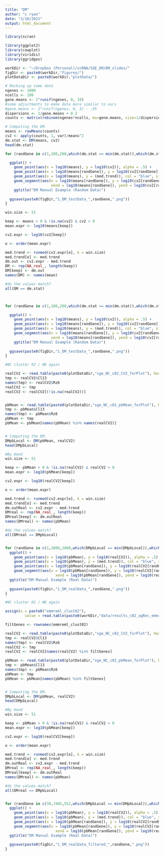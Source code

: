 ```yaml
---
title: "DM"
author: "c ryan"
date: "3/18/2021"
output: html_document
---
```


```r
library(scran)

library(ggplot2)
library(cowplot)
library(viridis)
library(ggridges)

workDir <- "~/Dropbox (Personal)/scRNA/SGE_DM/DM_slides/"
figDir <- paste0(workDir,"figures/")
plotDataDir <- paste0(workDir,"plotData/")

```

```r
# Mocking up some data
ngenes <- 1000
ncells <- 100
gene.means <- 2^runif(ngenes, 0, 10)
#some adjustments to make data more similar to ours
#gene.means <- 2^runif(ngenes, 0, 3) - .95
dispersions <- 1/gene.means + 0.2
counts <- matrix(rnbinom(ngenes*ncells, mu=gene.means, size=1/dispersions), nrow=ngenes)

# Computing the DM.
means <- rowMeans(counts)
cv2 <- apply(counts, 1, var)/means^2
dm.stat <- DM(means, cv2)
head(dm.stat)

for (randGene in c(1,100,200,which(dm.stat == min(dm.stat)),which(dm.stat == max(dm.stat)))) {

  ggplot() +
    geom_point(aes(x = log10(means), y = log10(cv2)), alpha = .5) + 
    geom_point(aes(x = log10(means[randGene]), y = log10(cv2[randGene])), size = 2, col = "red") +
    geom_point(aes(x = log10(means), y = (med.trend)), col = "blue", size = .5) +
    geom_segment(aes(x = log10(means[randGene]), y = log10(cv2[randGene]), 
                     xend = log10(means[randGene]), yend = log10(cv2[randGene]) - dm.stat[randGene]), lwd = 1.1, col = "red") +
    ggtitle("DM Manual Example (Random Data)")
    
  ggsave(paste0(figDir,"1_DM_testData_",randGene,".png"))
}

```

```r

win.size <- 51

keep <- means > 0 & !is.na(cv2) & cv2 > 0
mean.expr <- log10(means[keep])

cv2.expr <- log10(cv2[keep])

o <- order(mean.expr)

med.trend <- runmed(cv2.expr[o], k = win.size)
med.trend[o] <- med.trend
dm.out <- cv2.expr - med.trend
DM <- rep(NA_real_, length(keep))
DM[keep] <- dm.out
names(DM) <- names(mean)

#do the values match?
all(DM == dm.stat)



for (randGene in c(1,100,200,which(dm.stat == min(dm.stat)),which(dm.stat == max(dm.stat)))) {

  ggplot() +
    geom_point(aes(x = log10(means), y = log10(cv2)), alpha = .5) + 
    geom_point(aes(x = log10(means[randGene]), y = log10(cv2[randGene])), size = 2, col = "red") +
    geom_point(aes(x = log10(means), y = (med.trend)), col = "blue", size = .5) +
    geom_segment(aes(x = log10(means[randGene]), y = log10(cv2[randGene]), 
                     xend = log10(means[randGene]), yend = log10(cv2[randGene]) - dm.stat[randGene]), lwd = 1.1, col = "red") +
    ggtitle("DM Manual Example (Random Data)")
    
  ggsave(paste0(figDir,"1_DM_testData_",randGene,".png"))
}

```





```r
#NC cluster 02 / NK again

realCV2 <- read.table(paste0(plotDataDir,"sge_NC_c02_CV2_forPlot"), header = T)
tmp <- realCV2$Cl13
names(tmp) <- realCV2$Rz6
realCV2 <- tmp
realCV2 <- realCV2[(!is.na(realCV2))]


pbMean <- read.table(paste0(plotDataDir,"sge_NC_c02_pbMean_forPlot"), header = T)
tmp <- pbMean$Cl13
names(tmp) <- pbMean$Rz6
pbMean <- tmp
pbMean <- pbMean[names(pbMean) %in% names(realCV2)]


# Computing the DM.
DMpbLocal <- DM(pbMean, realCV2)
head(DMpbLocal)

#By Hand
win.size <- 51

keep <- pbMean > 0 & !is.na(realCV2) & realCV2 > 0
mean.expr <- log10(pbMean[keep])

cv2.expr <- log10(realCV2[keep])

o <- order(mean.expr)

med.trend <- runmed(cv2.expr[o], k = win.size)
med.trend[o] <- med.trend
dm.outReal <- cv2.expr - med.trend
DMreal <- rep(NA_real_, length(keep))
DMreal[keep] <- dm.outReal
names(DMreal) <- names(pbMean)

#do the values match?
all(DMreal == DMpbLocal)


for (randGene in c(1,1000,2000,which(DMpbLocal == min(DMpbLocal)),which(DMpbLocal == max(DMpbLocal)))) {
  ggplot() +
    geom_point(aes(x = log10(pbMean), y = log10(realCV2)), alpha = .5) +
    geom_point(aes(x = log10(pbMean), y = (med.trend)), col = "blue", size = .5) +
    geom_point(aes(x = log10(pbMean[randGene]), y = log10(realCV2[randGene])), size = 2, col = "red") +
    geom_segment(aes(x = log10(pbMean[randGene]), y = log10(realCV2[randGene]), 
                       xend = log10(pbMean[randGene]), yend = log10(realCV2[randGene]) - DMpbLocal[randGene]), lwd = 1.1, col = "red") +
  ggtitle("DM Manual Example (Real Data)")
    
  ggsave(paste0(figDir,"1_DM_realData_",randGene,".png"))
}
```


```r
#NC cluster 02 / NK again

assign(x = paste0("emmreml_clust02"),
         value = read.table(paste0(workDir,"data/results_c02_agRec_emmreml")))

filtGenes <- rownames(emmreml_clust02)

realCV2 <- read.table(paste0(plotDataDir,"sge_NC_c02_CV2_forPlot"), header = T)
tmp <- realCV2$Cl13
names(tmp) <- realCV2$Rz6
realCV2 <- tmp
realCV2 <- realCV2[names(realCV2) %in% filtGenes]

pbMean <- read.table(paste0(plotDataDir,"sge_NC_c02_pbMean_forPlot"), header = T)
tmp <- pbMean$Cl13
names(tmp) <- pbMean$Rz6
pbMean <- tmp
pbMean <- pbMean[names(pbMean) %in% filtGenes]


# Computing the DM.
DMpbLocal <- DM(pbMean, realCV2)
head(DMpbLocal)

#By Hand
win.size <- 51

keep <- pbMean > 0 & !is.na(realCV2) & realCV2 > 0
mean.expr <- log10(pbMean[keep])

cv2.expr <- log10(realCV2[keep])

o <- order(mean.expr)

med.trend <- runmed(cv2.expr[o], k = win.size)
med.trend[o] <- med.trend
dm.outReal <- cv2.expr - med.trend
DMreal <- rep(NA_real_, length(keep))
DMreal[keep] <- dm.outReal
names(DMreal) <- names(pbMean)

#do the values match?
all(DMreal == DMpbLocal)


for (randGene in c(30,1985,552,which(DMpbLocal == min(DMpbLocal)),which(DMpbLocal == max(DMpbLocal)))) {
  ggplot() +
    geom_point(aes(x = log10(pbMean), y = log10(realCV2)), alpha = .5) +
    geom_point(aes(x = log10(pbMean), y = (med.trend)), col = "blue", size = .5) +
    geom_point(aes(x = log10(pbMean[randGene]), y = log10(realCV2[randGene])), size = 2, col = "red") +
    geom_segment(aes(x = log10(pbMean[randGene]), y = log10(realCV2[randGene]), 
                       xend = log10(pbMean[randGene]), yend = log10(realCV2[randGene]) - DMpbLocal[randGene]), lwd = 1.1, col = "red") +
  ggtitle("DM Manual Example (Real Data)")
    
  ggsave(paste0(figDir,"1_DM_realData_filtered_",randGene,".png"))
}

```
